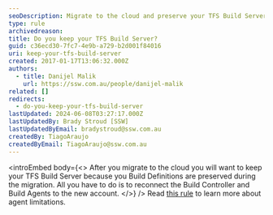 ```yaml
---
seoDescription: Migrate to the cloud and preserve your TFS Build Server by reconnecting the Build Controller and Agents to the new account.
type: rule
archivedreason:
title: Do you keep your TFS Build Server?
guid: c36ecd30-7fc7-4e9b-a729-b2d001f84016
uri: keep-your-tfs-build-server
created: 2017-01-17T13:06:32.000Z
authors:
  - title: Danijel Malik
    url: https://ssw.com.au/people/danijel-malik
related: []
redirects:
  - do-you-keep-your-tfs-build-server
lastUpdated: 2024-06-08T03:27:17.000Z
lastUpdatedBy: Brady Stroud [SSW]
lastUpdatedByEmail: bradystroud@ssw.com.au
createdBy: TiagoAraujo
createdByEmail: TiagoAraujo@ssw.com.au
---
```


<introEmbed
  body={<>
After you migrate to the cloud you will want to keep your TFS Build Server because you Build Definitions are preserved during the migration. All you have to do is to reconnect the Build Controller and Build Agents to the new account.
  </>}
/>
Read [this rule](/what-to-do-with-old-employees) to learn more about agent limitations.

